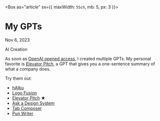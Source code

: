 



<Box as="article" sx={{ maxWidth: `55ch`, mb: 5, px: 3 }}>
# My GPTs

Nov 6, 2023

<Tag>AI</Tag> <Tag>Creation</Tag>

As soon as [OpenAI opened access], I created multiple GPTs. My personal favorite is [Elevator Pitch], a GPT that gives you a one-sentence summary of what a company does.

Try them out:
- [hAIku]
- [Logo Fusion]
- [Elevator Pitch] ★
- [Ask a Design System]
- [Tab Composer]
- [Pun Writer]
</Box>

[OpenAI opened access]: https://openai.com/blog/introducing-gpts
[Elevator Pitch]: https://chat.openai.com/g/g-4P6Atbe0O-elevator-pitch
[hAIku]: https://chat.openai.com/g/g-GmKS5Z86A-haiku
[Logo Fusion]: https://chat.openai.com/g/g-oNLYoBKi5-logo-fusion
[Ask a Design System]: https://chat.openai.com/g/g-mqvBbSMcr-ask-a-design-system
[Tab Composer]: https://chat.openai.com/g/g-JPkHkwGpk-tab-composer
[Pun Writer]: https://chat.openai.com/g/g-H54UNuKvY-pun-writer

